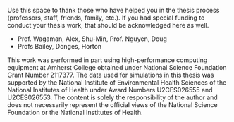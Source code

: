 Use this space to thank those who have helped you in the thesis process (professors, staff, friends, family, etc.). If you had special funding to conduct your thesis work, that should be acknowledged here as well.

- Prof. Wagaman, Alex, Shu-Min, Prof. Nguyen, Doug
- Profs Bailey, Donges, Horton

This work was performed in part using high-performance computing equipment at Amherst College obtained under National Science Foundation Grant Number 2117377. The data used for simulations in this thesis was supported by the National Institute of Environmental Health Sciences of the National Institutes of Health under Award Numbers U2CES026555 and U2CES026553. The content is solely the responsibility of the author and does not necessarily represent the official views of the National Science Foundation or the National Institutes of Health.

